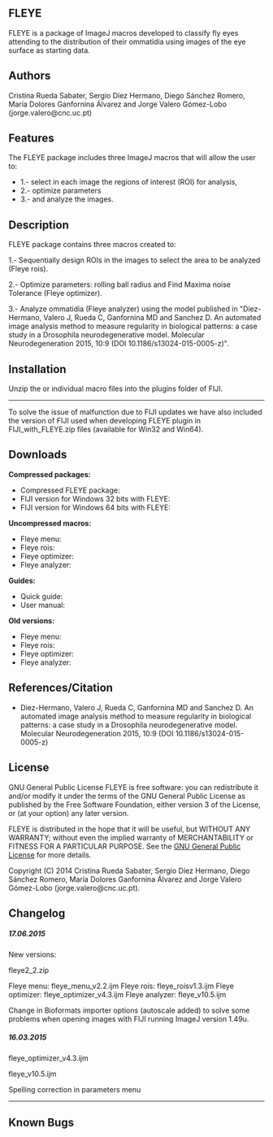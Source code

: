 == FLEYE ==
FLEYE is a package of ImageJ macros developed to classify fly eyes attending to the distribution of their ommatidia using images of the eye surface as starting data. 


== Authors ==
Cristina Rueda Sabater, Sergio Díez Hermano, Diego Sánchez Romero, María Dolores Ganfornina Álvarez and Jorge Valero Gómez-Lobo (jorge.valero@cnc.uc.pt)

== Features ==
The FLEYE package includes three ImageJ macros that will allow the user to:
* 1.- select in each image the regions of interest (ROI) for analysis, 
* 2.- optimize parameters 
* 3.- and analyze the images.

{{:plugin:analysis:fleye:fleye_menu.png|}}
== Description ==

FLEYE package contains three macros created to:

1.- Sequentially design ROIs in the images to select the area to be analyzed (Fleye rois).

{{:plugin:analysis:fleye:roi_design.png|}}

2.- Optimize parameters: rolling ball radius and Find Maxima noise Tolerance (Fleye optimizer).

{{:plugin:analysis:fleye:optimization.png|}}

3.- Analyze ommatidia (Fleye analyzer) using the model published in "Diez-Hermano, Valero J, Rueda C, Ganfornina MD and Sanchez D. An automated image analysis method to measure regularity in biological patterns: a case study in a Drosophila neurodegenerative model. Molecular Neurodegeneration 2015, 10:9 (DOI 10.1186/s13024-015-0005-z)".

{{:plugin:analysis:fleye:table_results.png|}}

== Installation ==
Unzip the {{:plugin:analysis:fleye:fleye2_2.zip|}} or individual macro files into the plugins folder of FIJI. 

----
To solve the issue of malfunction due to FIJI updates we have also included the version of FIJI used when developing FLEYE plugin in FIJI_with_FLEYE.zip files (available for Win32  and Win64). 


== Downloads ==

'''Compressed packages:'''

* Compressed FLEYE package: {{:plugin:analysis:fleye:fleye2_2.zip|}}
* FIJI version for Windows 32 bits with FLEYE: {{:plugin:analysis:fleye:fiji-win32_with_fleye.zip|}}
* FIJI version for Windows 64 bits with FLEYE: {{:plugin:analysis:fleye:fiji-win64_withfleye.zip|}}

 
'''Uncompressed macros:'''

* Fleye menu: {{:plugin:analysis:fleye:fleye_menu_v2.2.ijm|}}
* Fleye rois: {{:plugin:analysis:fleye:fleye_roisv1.3.ijm|}}
* Fleye optimizer: {{:plugin:analysis:fleye:fleye_optimizer_v4.3.ijm|}}
* Fleye analyzer: {{:plugin:analysis:fleye:fleye_v10.5.ijm|}}

'''Guides:'''

* Quick guide: {{:plugin:analysis:fleye:fleye_quick_guide.pdf|}}
* User manual: {{:plugin:analysis:fleye:fleye_guide.pdf|}}


'''Old versions:'''
* Fleye menu: {{:plugin:analysis:fleye:fleye_menu_v2.ijm|}}
* Fleye rois: {{:plugin:analysis:fleye:fleye_roisv1.2.ijm|}}
* Fleye optimizer: {{:plugin:analysis:fleye:fleye_optimizer_v4.2.ijm|}}
* Fleye analyzer: {{:plugin:analysis:fleye:fleye_v10.4.ijm|}}

== References/Citation ==
* Diez-Hermano, Valero J, Rueda C, Ganfornina MD and Sanchez D. An automated image analysis method to measure regularity in biological patterns: a case study in a Drosophila neurodegenerative model. Molecular Neurodegeneration 2015, 10:9 (DOI 10.1186/s13024-015-0005-z)



== License ==
GNU General Public License
FLEYE is free software: you can redistribute it and/or modify it under the terms of the GNU General Public License as published by the Free Software Foundation, either version 3 of the License, or (at your option) any later version.

FLEYE is distributed in the hope that it will be useful, but WITHOUT ANY WARRANTY; without even the implied warranty of MERCHANTABILITY or FITNESS FOR A PARTICULAR PURPOSE. See the [[http://www.gnu.org/copyleft/gpl.html|GNU General Public License]] for more details.

Copyright (C) 2014 Cristina Rueda Sabater, Sergio Díez Hermano, Diego Sánchez Romero, María Dolores Ganfornina Álvarez and Jorge Valero Gómez-Lobo (jorge.valero@cnc.uc.pt).

== Changelog ==

===== 17.06.2015 =====

New versions:

fleye2_2.zip

Fleye menu: fleye_menu_v2.2.ijm
Fleye rois: fleye_roisv1.3.ijm
Fleye optimizer: fleye_optimizer_v4.3.ijm
Fleye analyzer: fleye_v10.5.ijm

Change in Bioformats importer options (autoscale added) to solve some problems when opening images with FIJI running ImageJ version 1.49u.



===== 16.03.2015 =====

fleye_optimizer_v4.3.ijm

fleye_v10.5.ijm

Spelling correction in parameters menu 


----

== Known Bugs ==
